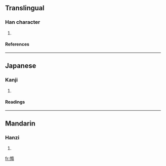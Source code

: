 ==Translingual==
===Han character===
{{Han char|rn=61|rad=心|as=12|sn=15|four=|canj=心弓中月 (PNLB)}}
# {{defn|Han|sort=心12}}
====References====
{{Han ref|kx=0403.040|dkj=11225|dj=0743.090|hdz=42348.060|uh=619C|ud=24988}}
----
==Japanese==
===Kanji===
{{ja-kanji|grade=|rs=心12}}
# {{defn|Japanese}} 
====Readings====
{{ja-readings|on=[[た]] (ta), [[だ]] (da)|kun=[[つつまない]] (tsutsumanai)}}
----
==Mandarin==
===Hanzi===
{{cmn-hanzi|pin=[[duǒ]] (duo3)|wg=to<sup>3</sup>}}
# {{defn|Mandarin}}

[[fr:憜]]